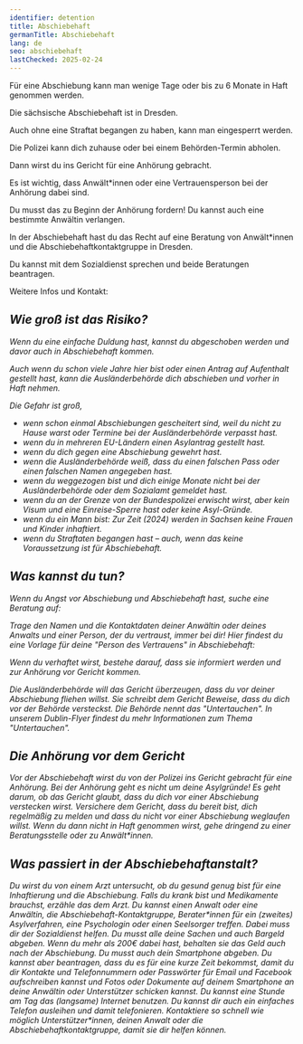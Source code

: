 ```yaml
---
identifier: detention
title: Abschiebehaft
germanTitle: Abschiebehaft
lang: de
seo: abschiebehaft
lastChecked: 2025-02-24
---
```



Für eine Abschiebung kann man wenige Tage oder bis zu 6 Monate in Haft genommen werden.

Die sächsische Abschiebehaft ist in Dresden.

Auch ohne eine Straftat begangen zu haben, kann man eingesperrt werden.

Die Polizei kann dich zuhause oder bei einem Behörden-Termin abholen.

Dann wirst du ins Gericht für eine Anhörung gebracht.

Es ist wichtig, dass Anwält\*innen oder eine Vertrauensperson bei der Anhörung dabei sind.

Du musst das zu Beginn der Anhörung fordern! Du kannst auch eine bestimmte Anwältin verlangen.

In der Abschiebehaft hast du das Recht auf eine Beratung von Anwält\*innen und die Abschiebehaftkontaktgruppe in Dresden.

Du kannst mit dem Sozialdienst sprechen und beide Beratungen beantragen.

Weitere Infos und Kontakt:

<Address identifier="abschiebehaftkontaktgruppe" />

## Wie groß ist das Risiko?

Wenn du eine einfache Duldung hast, kannst du abgeschoben werden und davor auch in Abschiebehaft kommen.

Auch wenn du schon viele Jahre hier bist oder einen Antrag auf Aufenthalt gestellt hast, kann die Ausländerbehörde dich abschieben und vorher in Haft nehmen.

Die Gefahr ist groß,

- wenn schon einmal Abschiebungen gescheitert sind, weil du nicht zu Hause warst oder Termine bei der Ausländerbehörde verpasst hast.
- wenn du in mehreren EU-Ländern einen Asylantrag gestellt hast.
- wenn du dich gegen eine Abschiebung gewehrt hast.
- wenn die Ausländerbehörde weiß, dass du einen falschen Pass oder einen falschen Namen angegeben hast.
- wenn du weggezogen bist und dich einige Monate nicht bei der Ausländerbehörde oder dem Sozialamt gemeldet hast.
- wenn du an der Grenze von der Bundespolizei erwischt wirst, aber kein Visum und eine Einreise-Sperre hast oder keine Asyl-Gründe.
- wenn du ein Mann bist: Zur Zeit (2024) werden in Sachsen keine Frauen und Kinder inhaftiert.
- wenn du Straftaten begangen hast – auch, wenn das keine Voraussetzung ist für Abschiebehaft.

## Was kannst du tun?

Wenn du Angst vor Abschiebung und Abschiebehaft hast, suche eine Beratung auf:

<Block identifier="counseling_addresses" />

Trage den Namen und die Kontaktdaten deiner Anwältin oder deines Anwalts und einer Person, der du vertraust, immer bei dir! 
Hier findest du eine Vorlage für deine "Person des Vertrauens" in Abschiebehaft: <InternalShortLink identifier="forms" />

Wenn du verhaftet wirst, bestehe darauf, dass sie informiert werden und zur Anhörung vor Gericht kommen.

Die Ausländerbehörde will das Gericht überzeugen, dass du vor deiner Abschiebung fliehen willst. Sie schreibt dem Gericht Beweise, dass du dich vor der Behörde versteckst. 
Die Behörde nennt das "Untertauchen".
In unserem <InternalShortLink identifier="dublin">Dublin-Flyer</InternalShortLink> findest du mehr Informationen zum Thema "Untertauchen".

## Die Anhörung vor dem Gericht

Vor der Abschiebehaft wirst du von der Polizei ins Gericht gebracht für eine Anhörung. Bei der Anhörung geht es nicht um deine Asylgründe! Es geht darum, ob das Gericht glaubt, dass du dich vor einer Abschiebung verstecken wirst. Versichere dem Gericht, dass du bereit bist, dich regelmäßig zu melden und dass du nicht vor einer Abschiebung weglaufen willst. Wenn du dann nicht in Haft genommen wirst, gehe dringend zu einer Beratungsstelle oder zu Anwält\*innen.

## Was passiert in der Abschiebehaftanstalt?
Du wirst du von einem Arzt untersucht, ob du gesund genug bist für eine Inhaftierung und die Abschiebung. Falls du krank bist und Medikamente  brauchst, erzähle das dem Arzt.
Du kannst einen Anwalt oder eine Anwältin, die  Abschiebehaft-Kontaktgruppe, Berater*innen für ein (zweites) Asylverfahren, eine Psychologin oder einen Seelsorger treffen. Dabei muss dir der Sozialdienst helfen.
Du musst alle deine Sachen und auch Bargeld abgeben. Wenn du mehr als 200€ dabei hast, behalten sie das Geld auch nach der Abschiebung.
Du musst auch dein Smartphone abgeben. Du kannst aber beantragen, dass du es für eine kurze Zeit bekommst, damit du dir Kontakte und Telefonnummern oder Passwörter für Email und Facebook aufschreiben kannst und Fotos oder Dokumente auf deinem Smartphone an deine Anwältin oder Unterstützer schicken kannst.
Du kannst eine Stunde am Tag das (langsame) Internet benutzen. Du kannst dir auch ein einfaches Telefon ausleihen und damit telefonieren. Kontaktiere so schnell wie möglich Unterstützer\*innen, deinen Anwalt oder die Abschiebehaftkontaktgruppe, damit sie dir helfen können.
